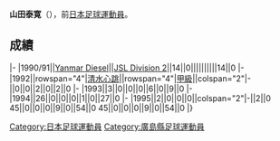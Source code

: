 {{Infobox football biography
|name=山田泰寛
|image=
|fullname=山田泰寛
|birth_date={{Birth date and age|1968|2|13}}
|cityofbirth=[[廣島縣|廣島縣]]
|countryofbirth=[[日本|日本]]
|position=[[後衛_(足球)|後衛]]
|currentclub=
|years=1990-1991<br/>1992-1995
|clubs=[[大阪櫻花|Yanmar Diesel]]<br/>[[清水心跳|清水心跳]]
|caps(goals)=
|nationalyears=
|nationalteam=
|nationalcaps(goals)=
}}
'''山田泰寛'''（{{Bd|1968年|2月13日||}}），前[[日本|日本]][[足球|足球]][[運動員|運動員]]。

==成績==
{{Football player club statistics 1|YYN}}
{{Football player club statistics 2|JPN|YYN}}
|-
|1990/91||[[大阪櫻花|Yanmar Diesel]]||[[Japan_Soccer_League|JSL Division 2]]||14||0||||||||||14||0
|-
|1992||rowspan="4"|[[清水心跳|清水心跳]]||rowspan="4"|[[日本職業足球甲級聯賽|甲級]]||colspan="2"|-||0||0||2||0||2||0
|-
|1993||3||0||0||0||6||0||9||0
|-
|1994||26||0||0||0||1||0||27||0
|-
|1995||2||0||0||0||colspan="2"|-||2||0
{{Football player club statistics 3|1|JPN}}45||0||0||0||9||0||54||0
{{Football player club statistics 5}}45||0||0||0||9||0||54||0
|}

{{Japan-sport-bio-stub}}
{{Soccer-player-stub}}
[[Category:日本足球運動員|Category:日本足球運動員]]
[[Category:廣島縣足球運動員|Category:廣島縣足球運動員]]